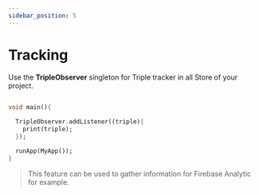```yaml
---
sidebar_position: 5
---
```


# Tracking

Use the **TripleObserver** singleton for Triple tracker in all Store of your project.

```dart

void main(){
  
  TripleObserver.addListener((triple){
    print(triple);
  });

  runApp(MyApp());
}
```

> This feature can be used to gather information for Firebase Analytic for example.